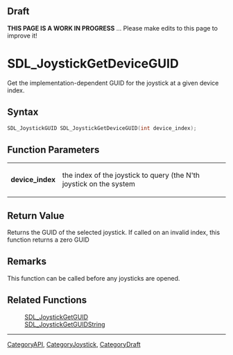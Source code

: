 
== Draft ==


'''THIS PAGE IS A WORK IN PROGRESS''' ... Please make edits to this page to improve it!


= SDL_JoystickGetDeviceGUID =

Get the implementation-dependent GUID for the joystick at a given device index.

== Syntax ==

<syntaxhighlight lang='c'>
SDL_JoystickGUID SDL_JoystickGetDeviceGUID(int device_index);
</syntaxhighlight>

== Function Parameters ==

{|
|'''device_index'''
|the index of the joystick to query (the N'th joystick on the system
|}

== Return Value ==

Returns the GUID of the selected joystick. If called on an invalid index,
this function returns a zero GUID



== Remarks ==

This function can be called before any joysticks are opened.

== Related Functions ==

:[[SDL_JoystickGetGUID]]
:[[SDL_JoystickGetGUIDString]]

----
[[CategoryAPI]], [[CategoryJoystick]], [[CategoryDraft]]


